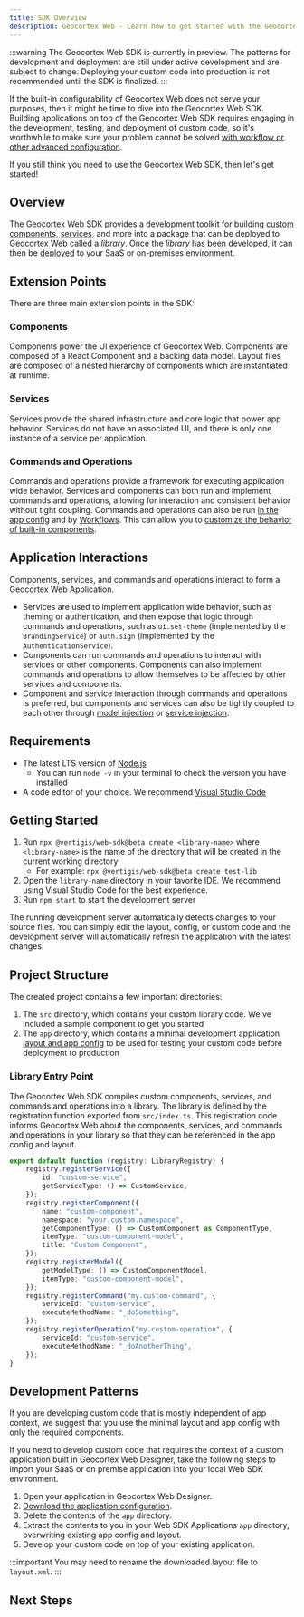 ```yaml
---
title: SDK Overview
description: Geocortex Web - Learn how to get started with the Geocortex Web SDK
---
```



:::warning
The Geocortex Web SDK is currently in preview. The patterns for development and deployment are still under active development and are subject to change. Deploying your custom code into production is not recommended until the SDK is finalized.
:::

If the built-in configurability of Geocortex Web does not serve your purposes, then it might be time to dive into the Geocortex Web SDK. Building applications on top of the Geocortex Web SDK requires engaging in the development, testing, and deployment of custom code, so it's worthwhile to make sure your problem cannot be solved [with workflow or other advanced configuration](overview.mdx#explore-the-use-cases).

If you still think you need to use the Geocortex Web SDK, then let's get started!

<DesignerCallout />

## Overview

The Geocortex Web SDK provides a development toolkit for building [custom components](sdk-create-component.mdx), [services](sdk-create-service.mdx), and more into a package that can be deployed to Geocortex Web called a _library_. Once the _library_ has been developed, it can then be [deployed](sdk-deployment.mdx) to your SaaS or on-premises environment.

## Extension Points

There are three main extension points in the SDK:

### Components

Components power the UI experience of Geocortex Web. Components are composed of a React Component and a backing data model. Layout files are composed of a nested hierarchy of components which are instantiated at runtime.

### Services

Services provide the shared infrastructure and core logic that power app behavior. Services do not have an associated UI, and there is only one instance of a service per application.

### Commands and Operations

Commands and operations provide a framework for executing application wide behavior. Services and components can both run and implement commands and operations, allowing for interaction and consistent behavior without tight coupling. Commands and operations can also be run [in the app config](usecases-configure-button-click.mdx) and by [Workflows](https://docs.geocortex.com/workflow/latest/help/Default.htm#wf5/help/activities/run-command.htm). This can allow you to [customize the behavior of built-in components](usecases-change-default-behavior.mdx).

## Application Interactions

<!-- TODO-API links to components -->

Components, services, and commands and operations interact to form a Geocortex Web Application.

-   Services are used to implement application wide behavior, such as theming or authentication, and then expose that logic through commands and operations, such as `ui.set-theme` (implemented by the `BrandingService`) or `auth.sign` (implemented by the `AuthenticationService`).
-   Components can run commands and operations to interact with services or other components. Components can also implement commands and operations to allow themselves to be affected by other services and components.
-   Component and service interaction through commands and operations is preferred, but components and services can also be tightly coupled to each other through [model injection](sdk-component-interactions.mdx#importing-models) or [service injection](sdk-service-injection.mdx).

## Requirements

-   The latest LTS version of [Node.js](https://nodejs.org/en/)
    -   You can run `node -v` in your terminal to check the version you have installed
-   A code editor of your choice. We recommend [Visual Studio Code](https://code.visualstudio.com/)

## Getting Started

1. Run `npx @vertigis/web-sdk@beta create <library-name>` where `<library-name>` is the name of the directory that will be created in the current working directory
    - For example: `npx @vertigis/web-sdk@beta create test-lib`
1. Open the `library-name` directory in your favorite IDE. We recommend using Visual Studio Code for the best experience.
1. Run `npm start` to start the development server

The running development server automatically detects changes to your source files. You can simply edit the layout, config, or custom code and the development server will automatically refresh the application with the latest changes.

## Project Structure

The created project contains a few important directories:

1. The `src` directory, which contains your custom library code. We've included a sample component to get you started
1. The `app` directory, which contains a minimal development application [layout and app config](concepts-key-concepts.mdx) to be used for testing your custom code before deployment to production

### Library Entry Point

The Geocortex Web SDK compiles custom components, services, and commands and operations into a library. The library is defined by the registration function exported from `src/index.ts`. This registration code informs Geocortex Web about the components, services, and commands and operations in your library so that they can be referenced in the app config and layout.

```ts title="src/index.ts"
export default function (registry: LibraryRegistry) {
    registry.registerService({
        id: "custom-service",
        getServiceType: () => CustomService,
    });
    registry.registerComponent({
        name: "custom-component",
        namespace: "your.custom.namespace",
        getComponentType: () => CustomComponent as ComponentType,
        itemType: "custom-component-model",
        title: "Custom Component",
    });
    registry.registerModel({
        getModelType: () => CustomComponentModel,
        itemType: "custom-component-model",
    });
    registry.registerCommand("my.custom-command", {
        serviceId: "custom-service",
        executeMethodName: "_doSomething",
    });
    registry.registerOperation("my.custom-operation", {
        serviceId: "custom-service",
        executeMethodName: "_doAnotherThing",
    });
}
```

## Development Patterns

If you are developing custom code that is mostly independent of app context, we suggest that you use the minimal layout and app config with only the required components.

If you need to develop custom code that requires the context of a custom application built in Geocortex Web Designer, take the following steps to import your SaaS or on premise application into your local Web SDK environment.

1. Open your application in Geocortex Web Designer.
1. [Download the application configuration](https://docs.geocortex.com/webviewer/latest/admin-help/Default.htm#gwv/download-app-configuration.htm).
1. Delete the contents of the `app` directory.
1. Extract the contents to you in your Web SDK Applications `app` directory, overwriting existing app config and layout.
1. Develop your custom code on top of your existing application.

:::important
You may need to rename the downloaded layout file to `layout.xml`.
:::

## Next Steps

<UseCaseContainer>
    <UseCaseCard
        title="Create a Component"
        description="Learn how to create a basic component"
        link="sdk-create-component"
    />
    <UseCaseCard
        title="Create a Service"
        description="Learn how to create a basic service"
        link="sdk-create-service"
    />
    <UseCaseCard
        title="Deploy your Application"
        description="Learn how to deploy your custom library, layout and app config"
        link="sdk-deployment"
    />
</UseCaseContainer>
